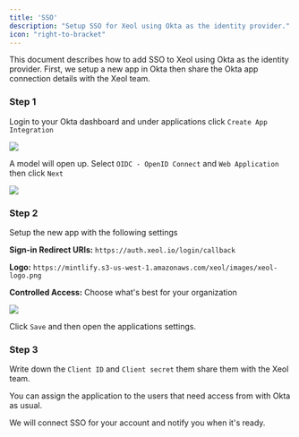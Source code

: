 ```yaml
---
title: 'SSO'
description: "Setup SSO for Xeol using Okta as the identity provider."
icon: "right-to-bracket"
---
```


This document describes how to add SSO to Xeol using Okta as the identity provider. First, we setup a new app in Okta then share the Okta app connection details with the Xeol team.

### Step 1

Login to your Okta dashboard and under applications click `Create App Integration`

<Frame type="glass">
  <img src="/images/okta-create-app.png" />
</Frame>

A model will open up. Select `OIDC - OpenID Connect` and `Web Application` then click `Next`

<Frame type="glass">
  <img src="/images/okta-new-app-integration-modal.png" />
</Frame>


### Step 2

Setup the new app with the following settings

**Sign-in Redirect URIs:** `https://auth.xeol.io/login/callback`

**Logo:** `https://mintlify.s3-us-west-1.amazonaws.com/xeol/images/xeol-logo.png`

**Controlled Access:** Choose what's best for your organization

<Frame type="glass">
  <img src="/images/okta-new-app-integration-settings.png" />
</Frame>

Click `Save` and then open the applications settings.


### Step 3

Write down the `Client ID` and `Client secret` them share them with
the Xeol team.

You can assign the application to the users that need access from with Okta as usual.

We will connect SSO for your account and notify you when it's ready.
